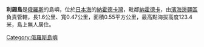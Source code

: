 '''利錫島'''是[[俄羅斯|俄羅斯]]的島嶼，位於[[日本海|日本海]]的[[納霍德卡灣|納霍德卡灣]]，毗鄰[[納霍德卡|納霍德卡]]，由[[濱海邊疆區|濱海邊疆區]]負責管轄，長1.6公里、寬0.47公里，面積0.55平方公里，最高點海拔高度123.4米，島上無人居住。

{{coord|42|45|39|N|132|54|25|E|display=title|region:RU_type:isle_source:nlwiki}}

{{Russia-geo-stub}}
[[Category:俄羅斯島嶼|Category:俄羅斯島嶼]]